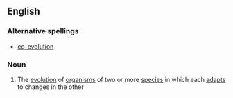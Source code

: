 ==English==

===Alternative spellings===
*[[co-evolution]]

===Noun===
{{wikipedia|co-evolution}}
{{en-noun|-}}

#{{biology}} The [[evolution]] of [[organism]]s of two or more [[species]] in which each [[adapt]]s to changes in the other
